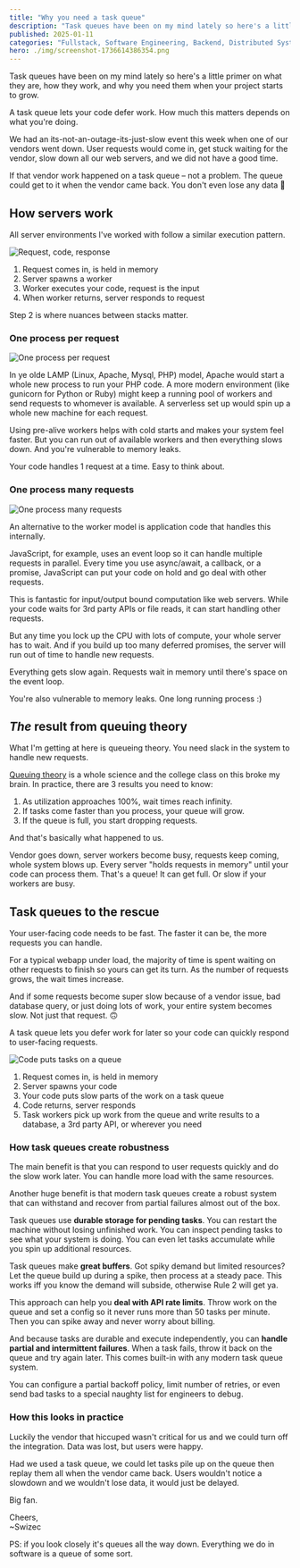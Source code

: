 ```yaml
---
title: "Why you need a task queue"
description: "Task queues have been on my mind lately so here's a little primer on what they are, how they work, and why you need them when your project starts to grow."
published: 2025-01-11
categories: "Fullstack, Software Engineering, Backend, Distributed Systems"
hero: ./img/screenshot-1736614386354.png
---
```


Task queues have been on my mind lately so here's a little primer on what they are, how they work, and why you need them when your project starts to grow.

A task queue lets your code defer work. How much this matters depends on what you're doing.

We had an its-not-an-outage-its-just-slow event this week when one of our vendors went down. User requests would come in, get stuck waiting for the vendor, slow down all our web servers, and we did not have a good time.

If that vendor work happened on a task queue – not a problem. The queue could get to it when the vendor came back. You don't even lose any data 🤘

## How servers work

All server environments I've worked with follow a similar execution pattern.

![Request, code, response](https://i.imgur.com/ZD2EXPO.png)

1. Request comes in, is held in memory
2. Server spawns a worker
3. Worker executes your code, request is the input
4. When worker returns, server responds to request

Step 2 is where nuances between stacks matter.

### One process per request

![One process per request](https://i.imgur.com/8Cqn93q.png)

In ye olde LAMP (Linux, Apache, Mysql, PHP) model, Apache would start a whole new process to run your PHP code. A more modern environment (like gunicorn for Python or Ruby) might keep a running pool of workers and send requests to whomever is available. A serverless set up would spin up a whole new machine for each request.

Using pre-alive workers helps with cold starts and makes your system feel faster. But you can run out of available workers and then everything slows down. And you're vulnerable to memory leaks.

Your code handles 1 request at a time. Easy to think about.

### One process many requests

![One process many requests](https://i.imgur.com/q32fdqr.png)

An alternative to the worker model is application code that handles this internally.

JavaScript, for example, uses an event loop so it can handle multiple requests in parallel. Every time you use async/await, a callback, or a promise, JavaScript can put your code on hold and go deal with other requests.

This is fantastic for input/output bound computation like web servers. While your code waits for 3rd party APIs or file reads, it can start handling other requests.

But any time you lock up the CPU with lots of compute, your whole server has to wait. And if you build up too many deferred promises, the server will run out of time to handle new requests.

Everything gets slow again. Requests wait in memory until there's space on the event loop.

You're also vulnerable to memory leaks. One long running process :)

## _The_ result from queuing theory

What I'm getting at here is queueing theory. You need slack in the system to handle new requests.

[Queuing theory](https://en.wikipedia.org/wiki/Queueing_theory) is a whole science and the college class on this broke my brain. In practice, there are 3 results you need to know:

1. As utilization approaches 100%, wait times reach infinity.
2. If tasks come faster than you process, your queue will grow.
3. If the queue is full, you start dropping requests.

And that's basically what happened to us.

Vendor goes down, server workers become busy, requests keep coming, whole system blows up. Every server "holds requests in memory" until your code can process them. That's a queue! It can get full. Or slow if your workers are busy.

## Task queues to the rescue

Your user-facing code needs to be fast. The faster it can be, the more requests you can handle.

For a typical webapp under load, the majority of time is spent waiting on other requests to finish so yours can get its turn. As the number of requests grows, the wait times increase.

And if some requests become super slow because of a vendor issue, bad database query, or just doing lots of work, your entire system becomes slow. Not just that request. 🙃

A task queue lets you defer work for later so your code can quickly respond to user-facing requests.

![Code puts tasks on a queue](https://i.imgur.com/ouFN5lV.png)

1. Request comes in, is held in memory
2. Server spawns your code
3. Your code puts slow parts of the work on a task queue
4. Code returns, server responds
5. Task workers pick up work from the queue and write results to a database, a 3rd party API, or wherever you need

### How task queues create robustness

The main benefit is that you can respond to user requests quickly and do the slow work later. You can handle more load with the same resources.

Another huge benefit is that modern task queues create a robust system that can withstand and recover from partial failures almost out of the box.

Task queues use **durable storage for pending tasks**. You can restart the machine without losing unfinished work. You can inspect pending tasks to see what your system is doing. You can even let tasks accumulate while you spin up additional resources.

Task queues make **great buffers**. Got spiky demand but limited resources? Let the queue build up during a spike, then process at a steady pace. This works iff you know the demand will subside, otherwise Rule 2 will get ya.

This approach can help you **deal with API rate limits**. Throw work on the queue and set a config so it never runs more than 50 tasks per minute. Then you can spike away and never worry about billing.

And because tasks are durable and execute independently, you can **handle partial and intermittent failures**. When a task fails, throw it back on the queue and try again later. This comes built-in with any modern task queue system.

You can configure a partial backoff policy, limit number of retries, or even send bad tasks to a special naughty list for engineers to debug.

### How this looks in practice

Luckily the vendor that hiccuped wasn't critical for us and we could turn off the integration. Data was lost, but users were happy.

Had we used a task queue, we could let tasks pile up on the queue then replay them all when the vendor came back. Users wouldn't notice a slowdown and we wouldn't lose data, it would just be delayed.

Big fan.

Cheers,<br/>
~Swizec

PS: if you look closely it's queues all the way down. Everything we do in software is a queue of some sort.
